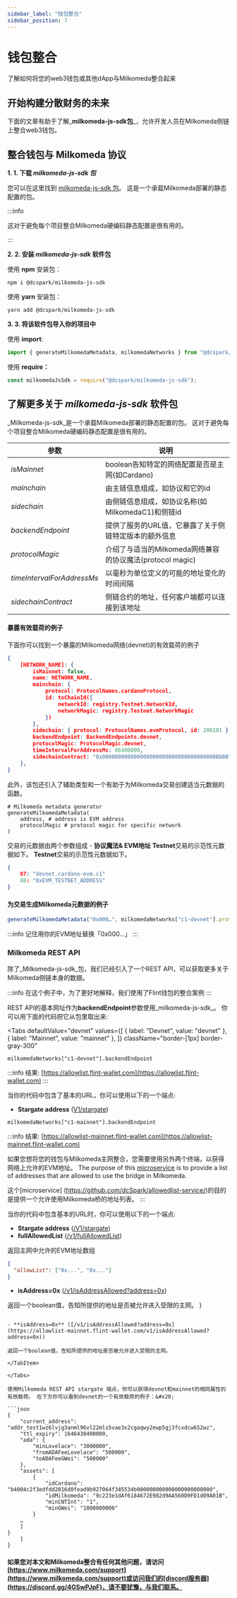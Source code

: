 ```yaml
---
sidebar_label: "钱包整合"
sidebar_position: 7
---
```



# 钱包整合

了解如何将您的web3钱包或其他dApp与Milkomeda整合起来

## 开始构建分散财务的未来

下面的文章有助于了解_**milkomeda-js-sdk包**_，允许开发人员在Milkomeda侧链上整合web3钱包。

## 整合钱包与 Milkomeda 协议

**1. 1. 下载 _milkomeda-js-sdk 包_**

您可以在这里找到 [milkomeda-js-sdk 包](https://www.npmjs.com/package/@dcspark/milkomeda-js-sdk)。 这是一个承载Milkomeda部署的静态配置的包。

:::info

这对于避免每个项目整合Milkomeda硬编码静态配置是很有用的。

:::

**2. 2. 安装 _milkomeda-js-sdk_ 软件包**

使用 **npm** 安装包：

```shell
npm i @dcspark/milkomeda-js-sdk
```

使用 **yarn** 安装包：

```shell
yarn add @dcspark/milkomeda-js-sdk
```

**3. 3. 将该软件包导入你的项目中**

使用 **import**:

```js
import { generateMilkomedaMetadata, milkomedaNetworks } from "@dcspark/milkomeda-js-sdk";
```

使用 **require：**

```js
const milkomedaJsSdk = require("@dcspark/milkomeda-js-sdk");
```

## 了解更多关于 _milkomeda-js-sdk_ 软件包

_Milkomeda-js-sdk_是一个承载Milkomeda部署的静态配置的包。 这对于避免每个项目整合Milkomeda硬编码静态配置是很有用的。

| 参数                         | 说明                                        |
| -------------------------- | ----------------------------------------- |
| _isMainnet_                | boolean告知特定的网络配置是否是主网(如Cardano)           |
| _mainchain_                | 由主链信息组成，如协议和它的id                          |
| _sidechain_                | 由侧链信息组成，如协议名称(如MilkomedaC1)和侧链id          |
| _backendEndpoint_          | 提供了服务的URL值，它暴露了关于侧链特定版本的额外信息              |
| _protocolMagic_            | 介绍了与适当的Milkomeda网络兼容的协议魔法(protocol magic) |
| _timeIntervalForAddressMs_ | 以毫秒为单位定义的可能的地址变化的时间间隔                     |
| _sidechainContract_        | 侧链合约的地址，任何客户端都可以连接到该地址                    |

#### 暴露有效载荷的例子

下面你可以找到一个暴露的Milkomeda网络(devnet)的有效载荷的例子

```json
{
    [NETWORK_NAME]: {
        isMainnet: false,
        name: NETWORK_NAME,
        mainchain: {
            protocol: ProtocolNames.cardanoProtocol,
            id: toChainId({
                networkId: registry.Testnet.NetworkId,
                networkMagic: registry.Testnet.NetworkMagic
            })
        },
        sidechain: { protocol: ProtocolNames.evmProtocol, id: 200101 },
        backendEndpoint: BackendEndpoints.devnet,
        protocolMagic: ProtocolMagic.devnet,
        timeIntervalForAddressMs: 86400000,
        sidechainContract: "0x000000000000000000000000000000000000BbBB"
    },
}
```

此外，该包还引入了辅助类型和一个有助于为Milkomeda交易创建适当元数据的函数。

```shell
# Milkomeda metadata generator
generateMilkomedaMetadata(
    address, # address is EVM address
    protocolMagic # protocol magic for specific network
)
```

交易的元数据由两个参数组成 - **协议魔法& EVM地址** **Testnet**交易的示范性元数据如下。 **Testnet**交易的示范性元数据如下。

```json
{
    87: "devnet.cardano-evm.c1"
    88: "0xEVM_TESTNET_ADDRESS"
}
```

#### 为交易生成Milkomeda元数据的例子

```js
generateMilkomedaMetadata("0x000…", milkomedaNetworks["c1-devnet"].protocolMagic);
```

:::info
记住用你的EVM地址替换「0x000...」
:::

### Milkomeda REST API

除了_Milkomeda-js-sdk_包，我们已经引入了一个REST API，可以获取更多关于Milkomeda侧链本身的数据。

:::info
在这个例子中，为了更好地解释，我们使用了Flint钱包的整合案例
:::

REST API的基本网址作为**backendEndpoint**参数使用_milkomeda-js-sdk_。 你可以用下面的代码把它从包里取出来:

<Tabs
  defaultValue="devnet"
  values={[
    { label: "Devnet", value: "devnet" },
 { label: "Mainnet", value: "mainnet" },
 ]}
 className="border-[1px] border-gray-300"
>
<TabItem value="devnet">

```
milkomedaNetworks["c1-devnet"].backendEndpoint
```

:::info
结果: [https://allowlist.flint-wallet.com](https://allowlist.flint-wallet.com)
:::

当你的代码中包含了基本的URL，你可以使用以下的一个端点:

- **Stargate address** ([V1/stargate](https://allowlist.flint-wallet.com/v1/stargate))

</TabItem>

<TabItem value="mainnet">

```
milkomedaNetworks["c1-mainnet"].backendEndpoint
```

:::info
结果: [https://allowlist-mainnet.flint-wallet.com](https://allowlist-mainnet.flint-wallet.com)

如果您想将您的钱包与Milkomeda主网整合，您需要使用另外两个终端，以获得网络上允许的EVM地址。 The purpose of this [microservice](https://github.com/dcSpark/allowedlist-service/) is to provide a list of addresses that are allowed to use the bridge in Milkomeda.

这个[microservice] (https://github.com/dcSpark/allowedlist-service/)的目的是提供一个允许使用Milkomeda桥的地址列表。
:::

当你的代码中包含基本的URL时，你可以使用以下的一个端点:

- **Stargate address** ([/V1/stargate](https://allowlist-mainnet.flint-wallet.com/v1/stargate))
- **fullAllowedList** ([/v1/fullAllowedList](https://allowlist-mainnet.flint-wallet.com/v1/fullAllowedList))

返回主网中允许的EVM地址数组

```json
{
  "allowList": ["0x...", "0x..."]
}
```

- **isAddress=0x** ([/v1/isAddressAllowed?address=0x](https://allowlist-mainnet.flint-wallet.com/v1/isAddressAllowed?address=0x))

返回一个boolean值，告知所提供的地址是否被允许进入受限的主网。
}
```

- **isAddress=0x** ([/v1/isAddressAllowed?address=0x](https://allowlist-mainnet.flint-wallet.com/v1/isAddressAllowed?address=0x))

返回一个boolean值，告知所提供的地址是否被允许进入受限的主网。

</TabItem>

</Tabs>

使用Milkomeda REST API stargate 端点，你可以获得devnet和mainnet的相同属性的有效载荷。 在下方你可以看到devnet的一个有效载荷的例子：&#x20;

```json
{
    "current_address": "addr_test1wz6lvjg3anml96vl22mls5vae3x2cgaqwy2ewp5gj3fcxdcw652wz",
    "ttl_expiry": 1646438400000,
    "ada": {
        "minLovelace": "3000000",
        "fromADAFeeLovelace": "500000",
        "toADAFeeGWei": "500000"
    },
    "assets": [
        {
            "idCardano": "b4004c2f3edfdd2016d0fead9b927064f345534b000000000000000000000000",
            "idMilkomeda": "9c223e1dAf6184672E982d9AA560D9FD1d09A01B",
            "minCNTInt": "1",
            "minGWei": "1000000000"
        }
    …
    ]
}
    ]
}
```

#### 如果您对本文和Milkomeda整合有任何其他问题，请访问[https://www.milkomeda.com/support](https://www.milkomeda.com/support)或访问我们的[discord服务器](https://discord.gg/4GSwPJpF)，请不要犹豫，与我们联系。
